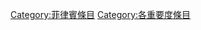 {{Articles by Importance|project=東南亞|task_force=yes|parent=東南亞|tf_link=菲律賓任務組|topic=菲律賓}}

[[Category:菲律賓條目|Category:菲律賓條目]]
[[Category:各重要度條目|Category:各重要度條目]]